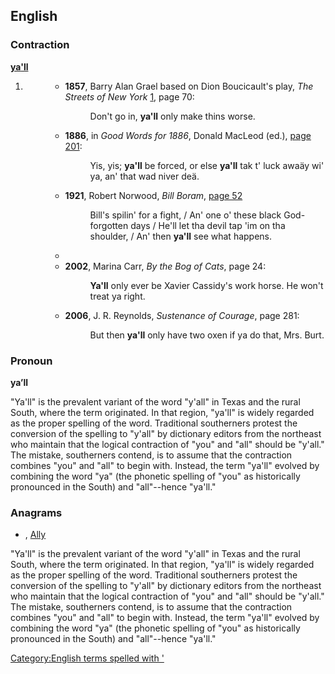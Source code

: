==English==

===Contraction===
'''[[ya]][['ll]]'''

# {{eye dialect|[[you'll]]}}
#: {{quotations-top}}
#:*'''1857''', Barry Alan Grael based on Dion Boucicault's play, ''The Streets of New York'' [http://books.google.com/books?id=dVr8FZH65foC], page 70:
#:*:Don't go in, '''ya'll''' only make thins worse.
#:*'''1886''', in ''Good Words for 1886'', Donald MacLeod (ed.),  [http://books.google.com/books?id=d4JMAAAAMAAJ&pg=PA201&dq=ya%27ll page 201]:
#:*:Yis, yis; '''ya'll''' be forced, or else '''ya'll''' tak t' luck awaäy wi' ya, an' that wad niver deä.
#:*'''1921''', Robert Norwood, ''Bill Boram'', [http://books.google.com/books?id=frIVwVBGcWEC&pg=PA52&dq=ya%27ll page 52]
#:*:Bill's spilin' for a fight, / An' one o' these black God-forgotten days / He'll let tha devil tap 'im on tha shoulder, / An' then '''ya'll''' see what happens.
#:*{{quote-book|#:*|1985|V.C. Andrews|Heaven|page=243|isbn=0671729446|url=http://books.google.com/books?id=XJVw075VNtwC|
passage='''Ya'll''' like that. '''Ya'll''' come out smellin like a rose, looking like one, too.}}
#:*'''2002''', Marina Carr, ''By the Bog of Cats'', page 24:
#:*:'''Ya'll''' only ever be Xavier Cassidy's work horse. He won't treat ya right.
#:*'''2006''', J. R. Reynolds, ''Sustenance of Courage'', page 281:
#:*:But then '''ya'll''' only have two oxen if ya do that, Mrs. Burt.
{{quotations-bottom}}

===Pronoun===
'''ya’ll''' {{p}}

"Ya'll" is the prevalent variant of the word "y'all" in Texas and the rural South, where the term originated.  In that region, "ya'll" is widely regarded as the proper spelling of the word.  Traditional southerners protest the conversion of the spelling to "y'all" by dictionary editors from the northeast who maintain that the logical contraction of "you" and "all" should be "y'all."  The mistake, southerners contend, is to assume that the contraction combines "you" and "all" to begin with.  Instead, the term "ya'll" evolved by combining the word "ya" (the phonetic spelling of "you" as historically pronounced in the South) and "all"--hence "ya'll."

===Anagrams===
* {{alphagram|[[ally#English|ally]]}} , [[Ally#English|Ally]]

[[Category:English terms spelled with ']]

"Ya'll" is the prevalent variant of the word "y'all" in Texas and the rural South, where the term originated.  In that region, "ya'll" is widely regarded as the proper spelling of the word.  Traditional southerners protest the conversion of the spelling to "y'all" by dictionary editors from the northeast who maintain that the logical contraction of "you" and "all" should be "y'all."  The mistake, southerners contend, is to assume that the contraction combines "you" and "all" to begin with.  Instead, the term "ya'll" evolved by combining the word "ya" (the phonetic spelling of "you" as historically pronounced in the South) and "all"--hence "ya'll."